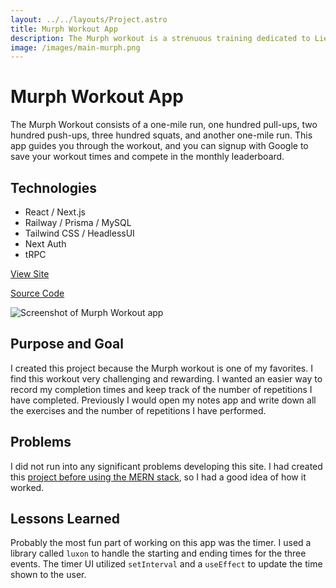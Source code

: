 ```yaml
---
layout: ../../layouts/Project.astro
title: Murph Workout App
description: The Murph workout is a strenuous training dedicated to Lieutenant Michael Murphy. This project allows users to save their workout time and compete with others.
image: /images/main-murph.png
---
```



<GridCard spacing={true}>

# Murph Workout App

The Murph Workout consists of a one-mile run, one hundred pull-ups, two hundred push-ups, three hundred squats, and another one-mile run. This app guides you through the workout, and you can signup with Google to save your workout times and compete in the monthly leaderboard.

## Technologies

- React / Next.js
- Railway / Prisma / MySQL
- Tailwind CSS / HeadlessUI
- Next Auth
- tRPC

[View Site](https://murph.bioboost.fit/)

[Source Code](https://github.com/raymondkneipp/murph)

<Image
	src="/images/full-murph.png"
	alt="Screenshot of Murph Workout app"
	width={1920}
	height={932}
	fit="cover"
	position="top"
	format="webp"
	class="w-full bg-stone-800"
/>

</GridCard>

<GridCard spacing={true}>

## Purpose and Goal

I created this project because the Murph workout is one of my favorites. I find this workout very challenging and rewarding. I wanted an easier way to record my completion times and keep track of the number of repetitions I have completed. Previously I would open my notes app and write down all the exercises and the number of repetitions I have performed.

</GridCard>

<GridCard spacing={true}>

## Problems

I did not run into any significant problems developing this site. I had created this [project before using the MERN stack](https://github.com/raymondkneipp/Murph-MERN), so I had a good idea of how it worked.

</GridCard>

<GridCard spacing={true}>

## Lessons Learned

Probably the most fun part of working on this app was the timer. I used a library called `luxon` to handle the starting and ending times for the three events. The timer UI utilized `setInterval` and a `useEffect` to update the time shown to the user.

</GridCard>
